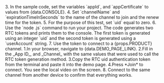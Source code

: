 
<PlatformWrapper platform="web">
3. In the sample code, set the variables `appId`, and `appCertificate` to values from {data.CONSOLE}.
4. Set `channelName` and `expirationTimeInSeconds` to the name of the channel to join and the renew time for the token.
5. For the purpose of this test, set `uid` equal to zero.
6. Use the `node <file-name>.js` command to run your project.
  The code generates two RTC tokens and prints them to the console. The first token is generated using an integer `uid` and the second token is generated using a `userAccount` string.
7. Use the token to connect to a {props.PRODUCT} channel.
    1.In your browser, navigate to {data.DEMO_PAGE_LINK}.
    2.Fill in the _App ID_, and _Channel_ with the same values that were used to call the RTC token generation method.
    3.Copy the RTC uid authentication token from the terminal and paste it into the demo page.
    4.Press *Join* to connect.
      You see the local video on the screen.
8. Connect to the same channel from another device to confirm that everything works.
</PlatformWrapper>
